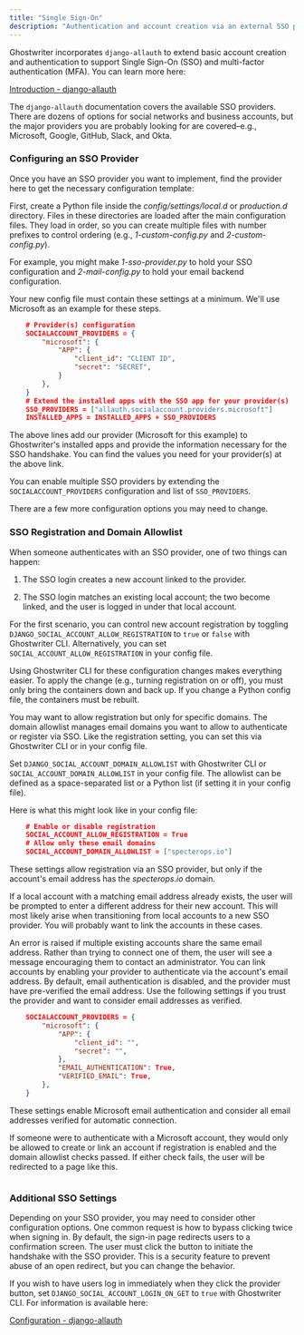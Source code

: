 ```yaml
---
title: "Single Sign-On"
description: "Authentication and account creation via an external SSO provider"
---
```



Ghostwriter incorporates `django-allauth` to extend basic account creation and authentication to support Single Sign-On (SSO) and multi-factor authentication (MFA). You can learn more here:

[Introduction - django-allauth](https://docs.allauth.org/en/latest/introduction/index.html)

The `django-allauth` documentation covers the available SSO providers. There are dozens of options for social networks and business accounts, but the major providers you are probably looking for are covered–e.g., Microsoft, Google, GitHub, Slack, and Okta.

### Configuring an SSO Provider



Once you have an SSO provider you want to implement, find the provider here to get the necessary configuration template:

First, create a Python file inside the _config/settings/local.d_ or _production.d_ directory. Files in these directories are loaded after the main configuration files. They load in order, so you can create multiple files with number prefixes to control ordering (e.g., _1-custom-config.py_ and _2-custom-config.py_).

For example, you might make _1-sso-provider.py_ to hold your SSO configuration and _2-mail-config.py_ to hold your email backend configuration.

Your new config file must contain these settings at a minimum. We'll use Microsoft as an example for these steps.


```json
    # Provider(s) configuration
    SOCIALACCOUNT_PROVIDERS = {
        "microsoft": {
            "APP": {
                "client_id": "CLIENT ID",
                "secret": "SECRET",
            }
        },
    }
    # Extend the installed apps with the SSO app for your provider(s)
    SSO_PROVIDERS = ["allauth.socialaccount.providers.microsoft"]
    INSTALLED_APPS = INSTALLED_APPS + SSO_PROVIDERS
```

The above lines add our provider (Microsoft for this example) to Ghostwriter's installed apps and provide the information necessary for the SSO handshake. You can find the values you need for your provider(s) at the above link.

You can enable multiple SSO providers by extending the `SOCIALACCOUNT_PROVIDERS` configuration and list of `SSO_PROVIDERS`.

There are a few more configuration options you may need to change.

### SSO Registration and Domain Allowlist

When someone authenticates with an SSO provider, one of two things can happen:

1.  The SSO login creates a new account linked to the provider.

2.  The SSO login matches an existing local account; the two become linked, and the user is logged in under that local account.


For the first scenario, you can control new account registration by toggling `DJANGO_SOCIAL_ACCOUNT_ALLOW_REGISTRATION` to `true` or `false` with Ghostwriter CLI. Alternatively, you can set `SOCIAL_ACCOUNT_ALLOW_REGISTRATION` in your config file.

Using Ghostwriter CLI for these configuration changes makes everything easier. To apply the change (e.g., turning registration on or off), you must only bring the containers down and back up. If you change a Python config file, the containers must be rebuilt.

You may want to allow registration but only for specific domains. The domain allowlist manages email domains you want to allow to authenticate or register via SSO. Like the registration setting, you can set this via Ghostwriter CLI or in your config file.

Set `DJANGO_SOCIAL_ACCOUNT_DOMAIN_ALLOWLIST` with Ghostwriter CLI or `SOCIAL_ACCOUNT_DOMAIN_ALLOWLIST` in your config file. The allowlist can be defined as a space-separated list or a Python list (if setting it in your config file).

Here is what this might look like in your config file:

```json
    # Enable or disable registration
    SOCIAL_ACCOUNT_ALLOW_REGISTRATION = True
    # Allow only these email domains
    SOCIAL_ACCOUNT_DOMAIN_ALLOWLIST = ["specterops.io"]
```
These settings allow registration via an SSO provider, but only if the account's email address has the _specterops.io_ domain.

If a local account with a matching email address already exists, the user will be prompted to enter a different address for their new account. This will most likely arise when transitioning from local accounts to a new SSO provider. You will probably want to link the accounts in these cases.

<Note>
An error is raised if multiple existing accounts share the same email address. Rather than trying to connect one of them, the user will see a message encouraging them to contact an administrator.
</Note>
You can link accounts by enabling your provider to authenticate via the account's email address. By default, email authentication is disabled, and the provider must have pre-verified the email address. Use the following settings if you trust the provider and want to consider email addresses as verified.


```json
    SOCIALACCOUNT_PROVIDERS = {
        "microsoft": {
            "APP": {
                "client_id": "",
                "secret": "",
            },
            "EMAIL_AUTHENTICATION": True,
            "VERIFIED_EMAIL": True,
        },
    }
```
These settings enable Microsoft email authentication and consider all email addresses verified for automatic connection.

If someone were to authenticate with a Microsoft account, they would only be allowed to create or link an account if registration is enabled and the domain allowlist checks passed. If either check fails, the user will be redirected to a page like this.

<Frame>
  <img src="/images/features/image-1.avif" alt=""/>
</Frame>

### Additional SSO Settings

Depending on your SSO provider, you may need to consider other configuration options. One common request is how to bypass clicking twice when signing in. By default, the sign-in page redirects users to a confirmation screen. The user must click the button to initiate the handshake with the SSO provider. This is a security feature to prevent abuse of an open redirect, but you can change the behavior.

If you wish to have users log in immediately when they click the provider button, set `DJANGO_SOCIAL_ACCOUNT_LOGIN_ON_GET` to `true` with Ghostwriter CLI. For information is available here:

[Configuration - django-allauth](https://docs.allauth.org/en/latest/socialaccount/configuration.html)
